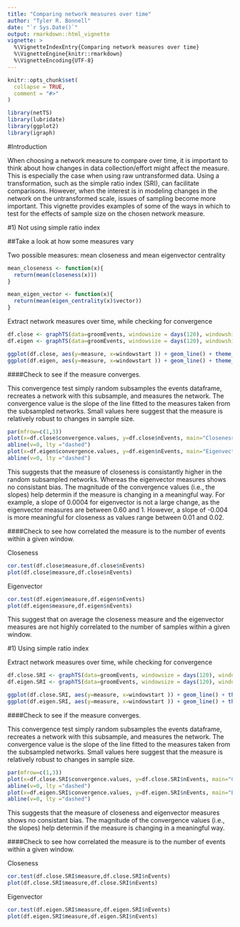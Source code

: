 ```yaml
---
title: "Comparing network measures over time"
author: "Tyler R. Bonnell"
date: "`r Sys.Date()`"
output: rmarkdown::html_vignette
vignette: >
  %\VignetteIndexEntry{Comparing network measures over time}
  %\VignetteEngine{knitr::rmarkdown}
  %\VignetteEncoding{UTF-8}
---
```


```r
knitr::opts_chunk$set(
  collapse = TRUE,
  comment = "#>"
)
```

```r
library(netTS)
library(lubridate)
library(ggplot2)
library(igraph)
```


#Introduction

When choosing a network measure to compare over time, it is important  to think about how changes in data collection/effort might affect the measure. This is especially the case when using raw untransformed data. Using a transformation, such as the simple ratio index (SRI), can facilitate comparisons. However, when the interest is in modeling changes in the network on the untransformed scale, issues of sampling become more important. This vignette provides examples of some of the ways in which to test for the effects of sample size on the chosen network measure. 

#1) Not using simple ratio index


##Take a look at how some measures vary


Two possible measures: mean closeness and mean eigenvector centrality
```r
mean_closeness <- function(x){
  return(mean(closeness(x)))
}

mean_eigen_vector <- function(x){
  return(mean(eigen_centrality(x)$vector))
}

```


Extract network measures over time, while checking for convergence 
```r
df.close <- graphTS(data=groomEvents, windowsize = days(120), windowshift = days(10), measureFun = mean_closeness, check.convergence = T)
df.eigen <- graphTS(data=groomEvents, windowsize = days(120), windowshift = days(10), measureFun = mean_eigen_vector, check.convergence = T)
```


```r
ggplot(df.close, aes(y=measure, x=windowstart )) + geom_line() + theme_classic() +labs(y="Closeness")
ggplot(df.eigen, aes(y=measure, x=windowstart )) + geom_line() + theme_classic() +labs(y="Eigenvector centrality")
```





####Check to see if the measure converges. 

This convergence test simply random subsamples the events dataframe, recreates a network with this subsample, and measures the network. The convergence value is the slope of the line fitted to the measures taken from the subsampled networks. Small values here suggest that the measure is relatively robust to changes in sample size.
```r
par(mfrow=c(1,3))
plot(x=df.close$convergence.values, y=df.close$nEvents, main="Closeness", ylab="sample size", xlab="Convergence")
abline(v=0, lty ="dashed")
plot(x=df.eigen$convergence.values, y=df.eigen$nEvents, main="Eigenvector", ylab="sample size", xlab="Convergence")
abline(v=0, lty ="dashed")
```

This suggests that the measure of closeness is consistantly higher in the random subsampled networks. Whereas the eigenvector measures shows no consistant bias. The magnitude of the convergence values (i.e., the slopes) help determin if the measure is changing in a meaningful way. For example, a slope of 0.0004 for eigenvector is not a large change, as the eigenvector measures are between 0.60 and 1. However, a slope of -0.004 is more meaningful for closeness as values range between 0.01 and 0.02.

####Check to see how correlated the measure is to the number of events within a given window. 

Closeness
```r
cor.test(df.close$measure,df.close$nEvents)
plot(df.close$measure,df.close$nEvents)
```


Eigenvector
```r
cor.test(df.eigen$measure,df.eigen$nEvents)
plot(df.eigen$measure,df.eigen$nEvents)
```


This suggest that on average the closeness measure and the eigenvector measures are not highly correlated to the number of samples within a given window.


#1) Using simple ratio index

Extract network measures over time, while checking for convergence 
```r
df.close.SRI <- graphTS(data=groomEvents, windowsize = days(120), windowshift = days(10), measureFun = mean_closeness, check.convergence = T, SRI=TRUE)
df.eigen.SRI <- graphTS(data=groomEvents, windowsize = days(120), windowshift = days(10), measureFun = mean_eigen_vector, check.convergence = T, SRI=TRUE)
```


```r
ggplot(df.close.SRI, aes(y=measure, x=windowstart )) + geom_line() + theme_classic() +labs(y="Closeness")
ggplot(df.eigen.SRI, aes(y=measure, x=windowstart )) + geom_line() + theme_classic() +labs(y="Eigenvector centrality")
```


####Check to see if the measure converges. 

This convergence test simply random subsamples the events dataframe, recreates a network with this subsample, and measures the network. The convergence value is the slope of the line fitted to the measures taken from the subsampled networks. Small values here suggest that the measure is relatively robust to changes in sample size.
```r
par(mfrow=c(1,3))
plot(x=df.close.SRI$convergence.values, y=df.close.SRI$nEvents, main="Closeness", ylab="sample size", xlab="Convergence")
abline(v=0, lty ="dashed")
plot(x=df.eigen.SRI$convergence.values, y=df.eigen.SRI$nEvents, main="Eigenvector", ylab="sample size", xlab="Convergence")
abline(v=0, lty ="dashed")
```

This suggests that the measure of closeness and eigenvector measures shows no consistant bias. The magnitude of the convergence values (i.e., the slopes) help determin if the measure is changing in a meaningful way. 

####Check to see how correlated the measure is to the number of events within a given window. 

Closeness
```r
cor.test(df.close.SRI$measure,df.close.SRI$nEvents)
plot(df.close.SRI$measure,df.close.SRI$nEvents)
```


Eigenvector
```r
cor.test(df.eigen.SRI$measure,df.eigen.SRI$nEvents)
plot(df.eigen.SRI$measure,df.eigen.SRI$nEvents)
```




